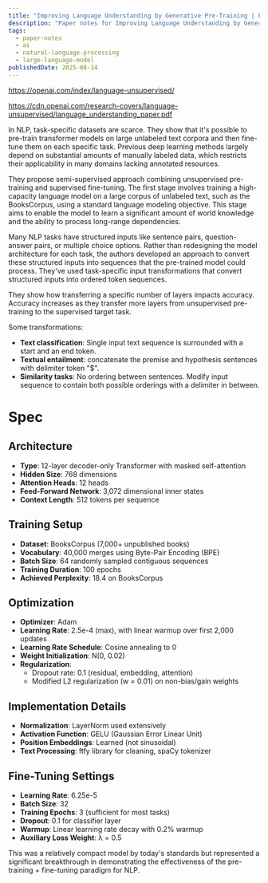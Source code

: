 ```yaml
---
title: "Improving Language Understanding by Generative Pre-Training | Paper Notes"
description: "Paper notes for Improving Language Understanding by Generative Pre-Training."
tags:
  - paper-notes
  - ai
  - natural-language-processing
  - large-language-model
publishedDate: 2025-08-14
---
```


https://openai.com/index/language-unsupervised/

https://cdn.openai.com/research-covers/language-unsupervised/language_understanding_paper.pdf

In NLP, task-specific datasets are scarce.
They show that it's possible to pre-train transformer models on large unlabeled text corpora and then fine-tune them on each specific task.
Previous deep learning methods largely depend on substantial amounts of manually labeled data, which restricts their applicability in many domains lacking annotated resources.

They propose semi-supervised approach combining unsupervised pre-training and supervised fine-tuning.
The first stage involves training a high-capacity language model on a large corpus of unlabeled text, such as the BooksCorpus, using a standard language modeling objective.
This stage aims to enable the model to learn a significant amount of world knowledge and the ability to process long-range dependencies.

Many NLP tasks have structured inputs like sentence pairs, question-answer pairs, or multiple choice options.
Rather than redesigning the model architecture for each task, the authors developed an approach to convert these structured inputs into sequences that the pre-trained model could process.
They've used task-specific input transformations that convert structured inputs into ordered token sequences.

They show how transferring a specific number of layers impacts accuracy.
Accuracy increases as they transfer more layers from unsupervised pre-training to the supervised target task.

Some transformations:

- **Text classification**: Single input text sequence is surrounded with a start and an end token.
- **Textual entailment**: concatenate the premise and hypothesis sentences with delimiter token "$".
- **Similarity tasks**: No ordering between sentences. Modify input sequence to contain both possible orderings with a delimiter in between.

# Spec

## Architecture
- **Type**: 12-layer decoder-only Transformer with masked self-attention
- **Hidden Size**: 768 dimensions
- **Attention Heads**: 12 heads
- **Feed-Forward Network**: 3,072 dimensional inner states
- **Context Length**: 512 tokens per sequence

## Training Setup
- **Dataset**: BooksCorpus (7,000+ unpublished books)
- **Vocabulary**: 40,000 merges using Byte-Pair Encoding (BPE)
- **Batch Size**: 64 randomly sampled contiguous sequences
- **Training Duration**: 100 epochs
- **Achieved Perplexity**: 18.4 on BooksCorpus

## Optimization
- **Optimizer**: Adam
- **Learning Rate**: 2.5e-4 (max), with linear warmup over first 2,000 updates
- **Learning Rate Schedule**: Cosine annealing to 0
- **Weight Initialization**: N(0, 0.02)
- **Regularization**:
  - Dropout rate: 0.1 (residual, embedding, attention)
  - Modified L2 regularization (w = 0.01) on non-bias/gain weights

## Implementation Details
- **Normalization**: LayerNorm used extensively
- **Activation Function**: GELU (Gaussian Error Linear Unit)
- **Position Embeddings**: Learned (not sinusoidal)
- **Text Processing**: ftfy library for cleaning, spaCy tokenizer

## Fine-Tuning Settings
- **Learning Rate**: 6.25e-5
- **Batch Size**: 32
- **Training Epochs**: 3 (sufficient for most tasks)
- **Dropout**: 0.1 for classifier layer
- **Warmup**: Linear learning rate decay with 0.2% warmup
- **Auxiliary Loss Weight**: λ = 0.5

This was a relatively compact model by today's standards but represented a significant breakthrough in demonstrating the effectiveness of the pre-training + fine-tuning paradigm for NLP.
